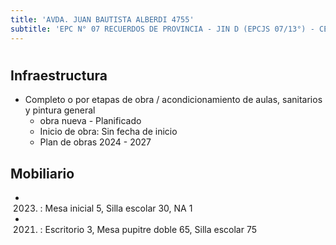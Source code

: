```yaml
---
title: 'AVDA. JUAN BAUTISTA ALBERDI 4755'
subtitle: 'EPC N° 07 RECUERDOS DE PROVINCIA - JIN D (EPCJS 07/13°) - CENOF CENTRO ALBERDI'
---
```


#
## Infraestructura

* Completo o por etapas de obra / acondicionamiento de aulas, sanitarios y pintura general 
    + obra nueva - Planificado 
    + Inicio de obra: Sin fecha de inicio 
    + Plan de obras 2024 - 2027 






## Mobiliario

*  (2023) : Mesa inicial 5, Silla escolar 30, NA 1 

*  (2021) : Escritorio 3, Mesa pupitre doble 65, Silla escolar 75 



